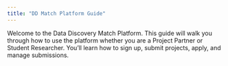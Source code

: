 ```yaml
---
title: "DD Match Platform Guide"
---
```


Welcome to the Data Discovery Match Platform. This guide will walk you through how to use the platform whether you are a Project Partner or Student Researcher. You’ll learn how to sign up, submit projects, apply, and manage submissions.
